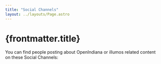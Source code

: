 ```yaml
---
title: "Social Channels"
layout: ../layouts/Page.astro
---
```



# {frontmatter.title}

You can find people posting about OpenIndiana or illumos related content on these Social Channels:

<div class="grid md:grid-cols-3 lg:grid-cols-4 gap-4">
<SocialProfile handle="@toasterson@chaos.social" />
<SocialProfile handle="@SolarisDiaspora@techhub.social" />
</div>